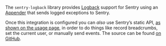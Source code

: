 <Alert>

The `sentry-logback` library provides [Logback](https://logback.qos.ch/) support for Sentry using an [Appender](https://logback.qos.ch/apidocs/ch/qos/logback/core/Appender.html) that sends logged exceptions to Sentry.

</Alert>

Once this integration is configured you can _also_ use Sentry’s static API, [as shown on the usage page](usage/), in order to do things like record breadcrumbs, set the current user, or manually send events. The source can be found [on GitHub](https://github.com/getsentry/sentry-java/tree/master/sentry-logback).
